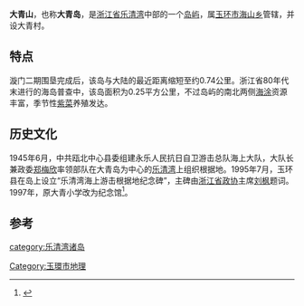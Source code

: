 {{coord|28.25872|121.20067|display=title}}
{{Infobox islands
| name             = 大青山
| native name      = <!-- or |local name= -->
| native name link = 
| native name lang =
| nickname         = 
| image name       = 
| image size       = 
| image caption    = 
| image alt        = 
| image map        =
| map alt          = 
| map size         = 
| map caption      = 
| pushpin_map      = 
| pushpin_label    = 
| pushpin_label_position = 
| pushpin_map_alt  = 
| pushpin_relief   = 
| pushpin_map_caption = 
| coordinates      = <!-- {{coord|LAT|N/S|LONG|E/W|region:ZZ_type:isle|display=inline,title}} -->
| etymology        = 
| location         = <!-- 必填, body of water where located -->
| GridReference    = <!-- 仅限英国 -->
| archipelago      = 
| waterbody        = 
| total islands    = <!-- 仅限群岛 -->
| major islands    = <!-- 仅限群岛 -->
| area km2         = <!-- or |area m2= or |area ha= -->
| area footnotes   = 
| rank             = 
| length km        = <!-- or |length m=  -->
| length footnotes = 
| width km         = <!-- or |width m=  -->
| width footnotes  =
| coastline km     = <!-- or |coastline m=  -->
| coastline footnotes = 
| elevation m      = 
| elevation footnotes = 
| highest mount    = 
| mapframe         = no
| country          = <!-- 必填 -->
| country admin divisions title      = 
| country admin divisions            = 
| country admin divisions title 1    = 
| country admin divisions 1          = 
| country admin divisions title 2    = 
| country admin divisions 2          = 
| country capital type               = 
| country capital                    = 
| country largest city type          = 
| country largest city               = 
| country capital and largest city   = 
| country largest city population    = 
| country leader title               = 
| country leader name                = 
| country area km2                   = <!-- or |country area m2= or |country area ha= -->
| country 1                          = 
| country 1 admin divisions title    = 
| country 1 admin divisions          = 
| country 1 admin divisions title 1  = 
| country 1 admin divisions 1        = 
| country 1 capital type             = 
| country 1 capital                  = 
| country 1 largest city type        = 
| country 1 largest city             =
| country 1 capital and largest city = 
| country 1 largest city population  = 
| country 1 leader title             = 
| country 1 leader name              = 
| country 1 area km2                 = <!-- or |country 1 area m2= or |country 1 area ha= -->
| population       = 
| population as of = 
| population footnotes = 
| population rank = 
| population rank max = 
| density km2      = 
| density rank     =
| density footnotes = 
| languages        = 
| ethnic groups    = 
| timezone1        = 
| utc_offset1      = 
| timezone1_DST    = 
| utc_offset1_DST  = 
| website          = 
| additional info  =  {{maplink|frame=yes|plain=yes|type=point|frame-lat=28.25872|frame-long=121.20067|zoom=12|coord={{coord|28.25872|121.20067}}}}
}}
'''大青山'''，也称'''大青岛'''，是[[浙江省|浙江省]][[乐清湾|乐清湾]]中部的一个[[岛屿|岛屿]]，属[[玉环市|玉环市]][[海山乡|海山乡]]管辖，并设大青村。

== 特点 ==
漩门二期围垦完成后，该岛与大陆的最近距离缩短至约0.74公里。浙江省80年代末进行的海岛普查中，该岛面积为0.25平方公里，不过岛屿的南北两侧[[海涂|海涂]]资源丰富，季节性[[紫菜|紫菜]]养殖发达。

== 历史文化 ==
1945年6月，中共瓯北中心县委组建永乐人民抗日自卫游击总队海上大队，大队长兼政委[[郑梅欣|郑梅欣]]率领部队在大青岛为中心的[[乐清湾|乐清湾]]上组织根据地。1995年7月，玉环县在岛上设立“乐清湾海上游击根据地纪念碑”，主碑由[[浙江省政协|浙江省政协]]主席[[刘枫|刘枫]]题词。1997年，原大青小学改为纪念馆<ref>{{Cite book|title=浙江省革命遗址通览 第4册 湖州市 台州市|last=中共浙江省委党史研究室，中共湖州市委党史研究室，中共台州市委党史研究室编|first=|publisher=杭州：[[浙江人民出版社|浙江人民出版社]]|year=2012|isbn=978-7-213-04847-0|location=|pages=154-155}}</ref>。

==参考==
{{reflist}}
[[category:乐清湾诸岛|category:乐清湾诸岛]]
[[Category:玉環市地理|Category:玉環市地理]]